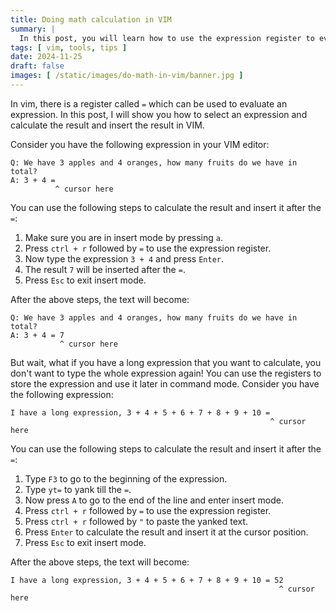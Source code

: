 ```yaml
---
title: Doing math calculation in VIM
summary: |
  In this post, you will learn how to use the expression register to evaluate a mathematical expresion and insert the result in vim, you will also learn how to use expression register in combination with other registers to evaluate a long expression
tags: [ vim, tools, tips ]
date: 2024-11-25
draft: false
images: [ /static/images/do-math-in-vim/banner.jpg ]
---
```


In vim, there is a register called `=` which can be used to evaluate an expression.
In this post, I will show you how to select an expression and calculate the result and insert the result in VIM.

Consider you have the following expression in your VIM editor:

```text
Q: We have 3 apples and 4 oranges, how many fruits do we have in total?
A: 3 + 4 = 
          ^ cursor here
```

You can use the following steps to calculate the result and insert it after the `=`:

1. Make sure you are in insert mode by pressing `a`.
2. Press `ctrl + r` followed by `=` to use the expression register.
3. Now type the expression `3 + 4` and press `Enter`.
4. The result `7` will be inserted after the `=`.
5. Press `Esc` to exit insert mode.

After the above steps, the text will become:

```text
Q: We have 3 apples and 4 oranges, how many fruits do we have in total?
A: 3 + 4 = 7
           ^ cursor here
```

But wait, what if you have a long expression that you want to calculate, you don't want to type the whole expression again!
You can use the registers to store the expression and use it later in command mode. Consider you have the following expression:

```text
I have a long expression, 3 + 4 + 5 + 6 + 7 + 8 + 9 + 10 = 
                                                          ^ cursor here
```

You can use the following steps to calculate the result and insert it after the `=`:

1. Type `F3` to go to the beginning of the expression.
2. Type `yt=` to yank till the `=`.
3. Now press `A` to go to the end of the line and enter insert mode.
4. Press `ctrl + r` followed by `=` to use the expression register.
5. Press `ctrl + r` followed by `"` to paste the yanked text.
6. Press `Enter` to calculate the result and insert it at the cursor position.
7. Press `Esc` to exit insert mode.

After the above steps, the text will become:

```text
I have a long expression, 3 + 4 + 5 + 6 + 7 + 8 + 9 + 10 = 52
                                                            ^ cursor here
```
